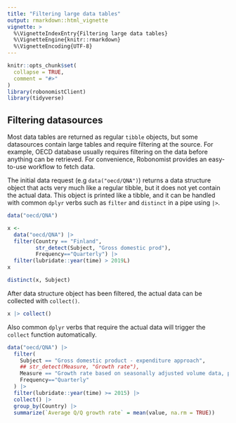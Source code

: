 ```yaml
---
title: "Filtering large data tables"
output: rmarkdown::html_vignette
vignette: >
  %\VignetteIndexEntry{Filtering large data tables}
  %\VignetteEngine{knitr::rmarkdown}
  %\VignetteEncoding{UTF-8}
---
```


```r
knitr::opts_chunk$set(
  collapse = TRUE,
  comment = "#>"
)
library(robonomistClient)
library(tidyverse)
```

## Filtering datasources 

Most data tables are returned as regular `tibble` objects, but some datasources contain large tables and require filtering at the source. For example, OECD database usually requires filtering on the data before anything can be retrieved. For convenience, Robonomist provides an easy-to-use workflow to fetch data.

The initial data request (e.g `data("oecd/QNA")`) returns a data structure object that acts very much like a regular tibble, but it does not yet contain the actual data. This object is printed like a tibble, and it can be handled with common `dplyr` verbs such as `filter` and `distinct` in a pipe using `|>`.

```r
data("oecd/QNA")
```

```r
x <-
  data("oecd/QNA") |>
  filter(Country == "Finland",
         str_detect(Subject, "Gross domestic prod"),
         Frequency=="Quarterly") |>
  filter(lubridate::year(time) > 2019L)
x

distinct(x, Subject)

```

After data structure object has been filtered, the actual data can be collected with `collect()`.

```r
x |> collect()
```

Also common `dplyr` verbs that require the actual data will trigger the `collect` function automatically.

```r
data("oecd/QNA") |>
  filter(
    Subject == "Gross domestic product - expenditure approach",
    ## str_detect(Measure, "Growth rate"),
    Measure == "Growth rate based on seasonally adjusted volume data, percentage change on the previous quarter",
    Frequency=="Quarterly"
  ) |>
  filter(lubridate::year(time) >= 2015) |>
  collect() |>
  group_by(Country) |>
  summarize(`Average Q/Q growth rate` = mean(value, na.rm = TRUE))
```
